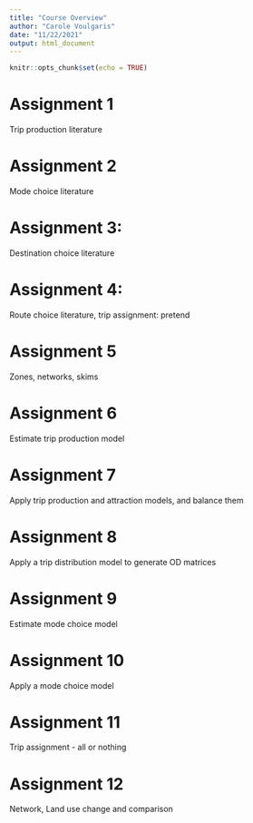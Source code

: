 ```yaml
---
title: "Course Overview"
author: "Carole Voulgaris"
date: "11/22/2021"
output: html_document
---
```


```r
knitr::opts_chunk$set(echo = TRUE)
```

# Assignment 1 

Trip production literature

# Assignment 2

Mode choice literature

# Assignment 3:

Destination choice literature

# Assignment 4:

Route choice literature, trip assignment: pretend

# Assignment 5

Zones, networks, skims

# Assignment 6

Estimate trip production model

# Assignment 7

Apply trip production and attraction models, and balance them

# Assignment 8

Apply a trip distribution model to generate OD matrices

# Assignment 9

Estimate mode choice model

# Assignment 10

Apply a mode choice model

# Assignment 11 

Trip assignment - all or nothing

# Assignment 12 

Network, Land use change and comparison




